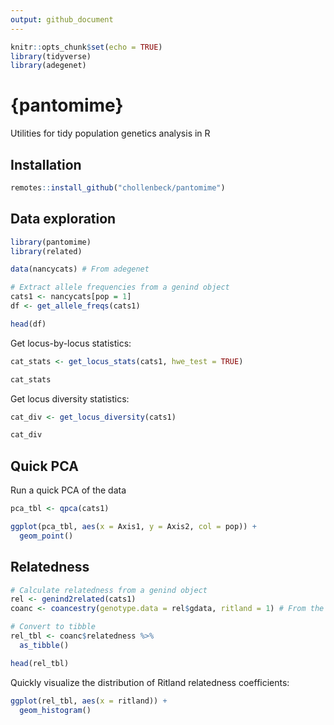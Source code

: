 ```yaml
---
output: github_document
---
```


```r
knitr::opts_chunk$set(echo = TRUE)
library(tidyverse)
library(adegenet)

```

# {pantomime}

Utilities for tidy population genetics analysis in R

## Installation

```r
remotes::install_github("chollenbeck/pantomime")
```

## Data exploration

```r
library(pantomime)
library(related)

data(nancycats) # From adegenet

# Extract allele frequencies from a genind object
cats1 <- nancycats[pop = 1]
df <- get_allele_freqs(cats1)

head(df)
```

Get locus-by-locus statistics:

```r
cat_stats <- get_locus_stats(cats1, hwe_test = TRUE)

cat_stats
```

Get locus diversity statistics:

```r
cat_div <- get_locus_diversity(cats1)

cat_div
```


## Quick PCA

Run a quick PCA of the data

```r

pca_tbl <- qpca(cats1)

ggplot(pca_tbl, aes(x = Axis1, y = Axis2, col = pop)) +
  geom_point()

```

## Relatedness

```r
# Calculate relatedness from a genind object
rel <- genind2related(cats1)
coanc <- coancestry(genotype.data = rel$gdata, ritland = 1) # From the 'related' package

# Convert to tibble
rel_tbl <- coanc$relatedness %>%
  as_tibble()

head(rel_tbl)
```

Quickly visualize the distribution of Ritland relatedness coefficients:

```r
ggplot(rel_tbl, aes(x = ritland)) +
  geom_histogram()
```
